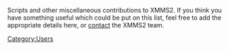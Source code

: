 Scripts and other miscellaneous contributions to XMMS2. If you think you have something useful which could be put on this list, feel free to add the appropriate details here, or [[About#Contact_info | contact]] the XMMS2 team.

{{Contrib | title=XPLAY | author=Thomas Keck | description=Search and play song with agrep | moreinfo=Read the source :-) (pure bash) | files=http://websvn.xapek.org/svn/storm/xplay}}

{{Contrib | title=Init scripts | author=Martijn Ras | description=<strike>I wrote an initscript to start xmms2d at runtime and control it through the default chkconfig/service mechanism on *NIX systems.</strike> The files contributed don't work with more recent releases of XMMS2 - if you'd like to help resolve this, visit <mantis>249</mantis>. | moreinfo=[http://bugs.xmms2.xmms.se/view.php?id=249 Bug #249] | files=* [http://xmms2.xmms.se/contrib/files/xmms2d <strike>xmms2d</strike>]
* [http://xmms2.xmms.se/contrib/files/xmms2-initscript-gentoo <strike>xmms2-initscript-gentoo</strike>]
* [http://xmms2.xmms.se/contrib/files/xmms2-initscript-gentoo.conf <strike>xmms2-initscript-gentoo.conf</strike>]}}

{{Contrib | title=BSD init scripts | author=Alexander Botero-Lowry | description=FreeBSD and NetBSD rc.d scripts | moreinfo=See README within the package | files=* [http://xmms2.xmms.se/contrib/files/xmms2-bsd.rc.d.tar.gz xmms2-bsd.rc.d.tar.gz]}}

{{Contrib | title=Play-Pause toggle client | author=Vin&iacute;cius Dias dos Santos | description=Request for play/pause action whereas:
* will play if current state is stopped or paused
* will pause if current state is playing.
Good for using in hotkeys(specially if you have a multimedia keyboard ;) )
| moreinfo=CLI: $ xmms2 toggleplay | files=* [http://xmms2.xmms.se/contrib/files/play-pause.py play-pause.py]}}

{{Contrib | title=Play-Pause toggle client (C) | author=Dean Scarff | description=Pauses playback if xmms2 is currently playing, otherwise starts playback | moreinfo=An alternative to the python script by VinÃ­cius Dias dos Santos, for those who do not have/want python | files=* [http://scarff.id.au/file/xmms2-pp.c xmms2-pp.c]}}

{{Contrib | title=Gnome metacity multimedia keyboard shortcuts | author=Tobias Bengtsson | description=Gnome metacity multimedia keyboard shortcuts: 
* Open gconf-editor and edit keys for /apps/metacity/keybinding_commands/ to xmms2 play (or the above script), next, prev etc. keys you may have on your keyboard. 
* Edit /apps/metacity/global_keybindings/, for example run_command_1 = XF86AudioPlay, run_command_2=XF86AudioNext, run_command_3=XF86AudioPrev etc. | moreinfo=None | files=None }}

{{Contrib| title=XChat2 info script| author=[[Sham Chukoury]]| description=XChat 2 python script that displays the title and artist of the currently playing song. Supports querying of xmms2 daemons running on different IPC paths.| moreinfo=http://eleusis.f2o.org/projects/xmms2/| files=* [http://eleusis.f2o.org/projects/xmms2/xmms2-indirect.tar.bz2 xmms2-indirect.tar.bz2]}}

{{Contrib| title=Bash tab completion for the xmms2 client| author=RÃ©mi Vanicat| description=A bash script for tab completion in the shell. Once you have source it into bash use TAB to complete what your are typing. Original ideas from [[Bash tab completion for the CLI]]| moreinfo=http://aspellfr.free.fr/xmms2/| files=* [http://aspellfr.free.fr/xmms2/xmms2_completion xmms2_completion]}}

{{Contrib| title=Daemon updating Gajim status on XMMS2 events| author=Bart Kreska| description=Simple daemon written in Python that updates status message in Gajim each time XMMS2 changes its state (ie. jumps to another track). Status message may look like this: '''Now listening: Rolling Stones, It's Only Rock 'n Roll''' but the format is highly customizable.| moreinfo=For more information see man page| files=* [http://www.smlw.pl/~wytnijto/projects/xmms/ xmms2-gajim-status]}}

{{Contrib| title=Medialib cleaner| author=Sham Chukoury| description=Simple script to remove items marked as 'unavailable' in the medialib (which can include things like JPEG and text files).| moreinfo=| files=* [http://xmms2.xmms.se/contrib/files/xmms2-clean-mlib.py xmms2-clean-mlib.py]}}

{{Contrib| title=Medialib updater| author=Sebastian Sareyko| description=A python script that removes unavailable media from the Media Library and that adds newly found stuff that has not yet been added.| moreinfo=| files=* [http://nooms.de/media/xmms2-mlib-update.py xmms2-mlib-update.py]}}

{{Contrib| title=xmms2_random_album | author=ashtophet| description=Quick shell script to add a random album to a dedicated playlist. It will be obsolete when random album playback is available natively (using collection advanced features). If you use it, find annoyances, improvements, suggestions... please, contact me (mail is at source).| moreinfo=| files=* [http://www.ashtophet.org/xmms2_random_album.sh xmms2_random_album.sh] [http://img264.imageshack.us/img264/1149/xmms2randomalbum01fu9.png screenshot01] [http://img115.imageshack.us/img115/7356/xmms2randomalbum02km5.png screenshot02]}}

{{Contrib| title=xmms2rnd | author=ashtophet| description=Shell script based on xmms2_random_album to add a random album from selected (1st arg.) artist. | moreinfo= Tested here ("it works for me (tm)") for its really simply usage: xmms2rnd "Artist". Read the source. | files=* [http://www.ashtophet.org/xmms2rnd.sh xmms2rnd.sh]}}

{{Contrib| title=xmms2lyrics | author=ashtophet| description=Very simple shell script to fetch current xmms2 song lyrics (w3m) and show them (w3m) using google's(tm) "feeling lucky" feature. Based on  [http://www.ashtophet.org//mpdlyrics-0.0.6 mpdlyrics].| moreinfo=| files=* [http://www.ashtophet.org/xmms2lyrics.sh xmms2lyrics.sh]}}

{{Contrib| title=xmms2wiki | author=ashtophet| description=Very simple shell script to fetch wikipedia article on current xmms2 playing song and show it using w3m. Based on [http://www.ashtophet.org/mpdwiki-0.0.3.1 mpdwiki]. | moreinfo=| files=* [http://ashtophet.freehostia.com/xmms2wiki.sh xmms2wiki.sh]}}

{{Contrib| title=Fvwm menu | author=ashtophet| description=Simple fvwm2 menu to control xmms2. Based on univac's fvwm config. | moreinfo=| files=* [http://www.ashtophet.org/screenshots.html config]}}

{{Contrib| title=xmms2 (and conky) extra tags patch | author=ashtophet| description=I've found myself switching back to QuodLibet to get proper info from my tagged classical music files. Last weeks I've been using a small patch which adds six custom tags (performer, composer, conductor, opus, part and originaldate). Until it's elegantly solved by xmms2 developers, and hoping that someone may find it [http://article.gmane.org/gmane.comp.multimedia.xmms2.devel/1069 useful], I've decided to post it here shamelessly. | moreinfo= It also includes a conky patch to be able to use those tags on your conkyrc (i.e. $xmms2_opus, $xmms2_performer, etc.). Applies cleanly against xmms2 0.6 "DrMattDestruction" and conky GIT post 24-04-2009. It patches flac.c, vorbis.c and xmms_medialib.h. Under the "It Works For Me, Use It At Your Own Risk(TM)" motto.  | files=* [http://www.ashtophet.org/patches.html patches]}}

{{Contrib| title=WeeChat script | author=Konstantin Merenkov | description=Print currently playing track (format is configurable) in xmms2 to a channel or private buffer in WeeChat IRC client. | moreinfo=| files=* [http://weechat.flashtux.org/scripts/xmms2.pl xmms2.pl]}}

[[Category:Users]]